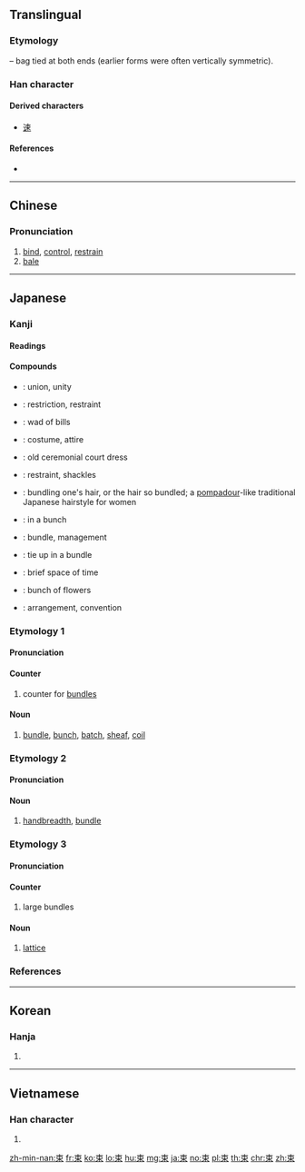 ==Translingual==

===Etymology===
{{liushu|i}} – bag tied at both ends (earlier forms were often vertically symmetric).

===Han character===
{{Han char|rn=75|rad=木|as=03|sn=7|four=50906|canj=DL|ids=⿻木口}}

====Derived characters====
* [[速]]

====References====
* {{Han ref|kx=0512.120|dkj=14480|dj=0898.040|hdz=21158.030|uh=675F|ud=26463|bh=A7F4|bd=42996}}

----

==Chinese==
{{zh-forms}}

===Pronunciation===
{{zh-pron
|m=shù
|c=cuk1
|mc=y
|oc=y
|ma=
|cat=v,n,cls
}}

# [[bind]], [[control]], [[restrain]]
# [[bale]]

----

==Japanese==

===Kanji===
{{ja-kanji|grade=4|rs=木03}}

====Readings====
{{ja-readings|goon=[[そく]] (soku)|kanon=[[しょく]] (shoku)|kun=[[たば]] (taba), [[たばねる]] ([[束ねる]], tabaneru), [[つか]] (tsuka), [[つかねる]] ([[束ねる]], tsukaneru)}}

====Compounds====
{{der-top|Compounds}}
* {{ja-r|結束|けっそく}}:  union, unity
* {{ja-r|拘束|こうそく}}:  restriction, restraint
* {{ja-r|札束|さつたば}}:  wad of bills
* {{ja-r|装束|しょうぞく}}:  costume, attire
* {{ja-r|束帯|そくたい}}:  old ceremonial court dress
* {{ja-r|束縛|そくばく}}:  restraint, shackles
* {{ja-r|束髪|そくはつ}}: bundling one's hair, or the hair so bundled; a [[pompadour]]-like traditional Japanese hairstyle for women
* {{ja-r|束になって|たば に なって}}:  in a bunch
* {{ja-r|束ね|たばね}}:  bundle, management
* {{ja-r|束ねる|たばねる}}:  tie up in a bundle
* {{ja-r|束の間|つかのま}}:  brief space of time
* {{ja-r|花束|はなたば}}:  bunch of flowers
* {{ja-r|約束|やくそく}}:  arrangement, convention
{{der-bottom}}

===Etymology 1===
{{ja-kanjitab|たば|yomi=k}}

====Pronunciation====
{{ja-pron|yomi=k|たば|acc=1|acc_ref=DJR,NHK}}

====Counter====
{{ja-pos|counter|たば}}

# counter for [[bundle]]s
#: {{ja-usex|それは一束十円の値段でした|それ は ひとたば じゅう えん の ねだん でした|They cost 10 yen a bundle}}

====Noun====
{{ja-noun|たば}}

# [[bundle]], [[bunch]], [[batch]], [[sheaf]], [[coil]]
#: {{ja-usex|彼は古い手紙を束にした|かれ は ふるい てがみ を たば に した|He bound old letters into a bundle}}

===Etymology 2===
{{ja-kanjitab|つか|yomi=k}}

====Pronunciation====
{{ja-pron|yomi=k|つか|acc=2|dev=1|acc_ref=DJR,NHK}}

====Noun====
{{ja-noun|つか}}

# [[handbreadth]], [[bundle]]

===Etymology 3===
{{ja-kanjitab|そく|yomi=o}}

====Pronunciation====
{{ja-pron|yomi=goon|そく|acc=1|acc_ref=DJR}}

====Counter====
{{ja-pos|そく|counter}}

# large bundles

====Noun====
{{ja-noun|そく}}

# {{label|ja|mathematics|sort=そく}} [[lattice]]

===References===
<references/>

----

==Korean==

===Hanja===
{{ko-hanja|hangeul=속|eumhun=|rv=sok|mr=sok|y=sok}}

# {{defn|lang=ko|sort=木03}}

----

==Vietnamese==

===Han character===
{{vi-hantu|[[thút]], [[súc]], [[thót]], [[thúc]], [[thóc]]|rs=木03}}

# {{defn|lang=vi|sort=木03}}

[[zh-min-nan:束]]
[[fr:束]]
[[ko:束]]
[[lo:束]]
[[hu:束]]
[[mg:束]]
[[ja:束]]
[[no:束]]
[[pl:束]]
[[th:束]]
[[chr:束]]
[[zh:束]]